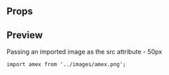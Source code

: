 
<Meta title="Loader|LoaderOverlay" component={LoaderOverlay} />

## Props

<Props of={LoaderOverlay} />

## Preview

<Preview>
  <Story name="LoaderOverlay">
    <LoaderOverlay
      text={text('Text', 'Cargando...')}
      zIndex={number('z-index', 1)}
      overlayOpacity={number('Overlay opacity', 0.7)}
    />
  </Story>
</Preview>

Passing an imported image as the src attribute - 50px

`import amex from '../images/amex.png';`

<Preview>
  <Story name="Logo with imported image">
    <LoaderOverlay imgSrc={amex} />
  </Story>
</Preview>
